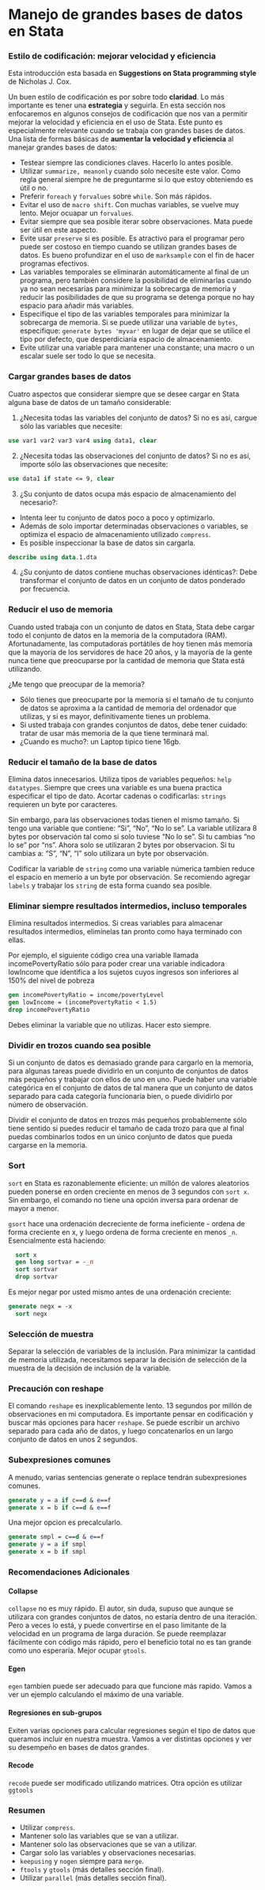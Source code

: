 # Manejo de grandes bases de datos en Stata

### Estilo de codificación: mejorar velocidad y eficiencia

Esta introducción esta basada en **Suggestions on Stata programming style** de Nicholas J. Cox. 

Un buen estilo de codificación es por sobre todo **claridad**. Lo más importante es tener una **estrategia** y seguirla. En esta sección nos enfocaremos en algunos consejos de codificación que nos van a permitir mejorar la velocidad y eficiencia en el uso de Stata. Este punto es especialmente relevante cuando se trabaja con grandes bases de datos. Una lista de formas básicas de **aumentar la velocidad y eficiencia** al manejar grandes bases de datos:

  + Testear siempre las condiciones claves. Hacerlo lo antes posible.
  + Utilizar `summarize, meanonly` cuando solo necesite este valor. Como regla general siempre he de preguntarme si lo que estoy obteniendo es útil o no. 
  + Preferir `foreach` y `forvalues` sobre `while`. Son más rápidos.  
  + Evitar el uso de `macro shift`. Con muchas variables, se vuelve muy lento. Mejor ocuapar un `forvalues`.
  + Evitar siempre que sea posible iterar sobre observaciones. Mata puede ser útil en este aspecto. 
  + Evite usar `preserve` si es posible. Es atractivo para el programar pero puede ser costoso en tiempo cuando se utilizan grandes bases de datos. Es bueno profundizar en el uso de `marksample` con el fin de hacer programas efectivos. 
  + Las variables temporales se eliminarán automáticamente al final de un programa, pero también considere la posibilidad de eliminarlas cuando ya no sean necesarias para minimizar la sobrecarga de memoria y reducir las posibilidades de que su programa se detenga porque no hay espacio para añadir más variables.  
  + Especifique el tipo de las variables temporales para minimizar la sobrecarga de memoria. Si se puede utilizar una variable de `bytes`, especifique: `generate bytes 'myvar'` en lugar de dejar que se utilice el tipo por defecto, que desperdiciaría espacio de almacenamiento.
  + Evite utilizar una variable para mantener una constante; una macro o un escalar suele ser todo lo que se necesita.

### Cargar grandes bases de datos

Cuatro aspectos que considerar siempre que se desee cargar en Stata alguna base de datos de un tamaño considerable: 

1. ¿Necesita todas las variables del conjunto de datos? Si no es así, cargue sólo las variables que necesite:
```stata
use var1 var2 var3 var4 using data1, clear
```

2. ¿Necesita todas las observaciones del conjunto de datos? Si no es así, importe sólo las observaciones que necesite: 
```stata
use data1 if state <= 9, clear
```

3. ¿Su conjunto de datos ocupa más espacio de almacenamiento del necesario?:
  + Intenta leer tu conjunto de datos poco a poco y optimizarlo.
  + Además de solo importar determinadas observaciones o variables, se optimiza el espacio de almacenamiento utilizado `compress`. 
  + Es posible inspeccionar la base de datos sin cargarla. 
```stata
describe using data.1.dta
```

4. ¿Su conjunto de datos contiene muchas observaciones idénticas?: Debe transformar el conjunto de datos en un conjunto de datos ponderado por frecuencia.

### Reducir el uso de memoria

Cuando usted trabaja con un conjunto de datos en Stata, Stata debe cargar todo el conjunto de datos en la memoria de la computadora (RAM). Afortunadamente, las computadoras portátiles de hoy tienen más memoria que la mayoría de los servidores de hace 20 años, y la mayoría de la gente nunca tiene que preocuparse por la cantidad de memoria que Stata está utilizando.

¿Me tengo que preocupar de la memoria?

* Sólo tienes que preocuparte por la memoria si el tamaño de tu conjunto de datos se aproxima a la cantidad de memoria del ordenador que utilizas, y si es mayor, definitivamente tienes un problema. 
* Si usted trabaja con grandes conjuntos de datos, debe tener cuidado: tratar de usar más memoria de la que tiene terminará mal. 
* ¿Cuando es mucho?: un Laptop tipico tiene 16gb. 

### Reducir el tamaño de la base de datos

Elimina datos innecesarios. Utiliza tipos de variables pequeños: `help datatypes`. Siempre que crees una variable es una buena practica especificar el tipo de dato. Acortar cadenas o codificarlas: `strings` requieren un byte por caracteres. 

Sin embargo, para las observaciones todas tienen el mismo tamaño. Si tengo una variable que contiene: "Si", "No", "No lo se". La variable utilizara 8 bytes por observación tal como si solo tuviese "No lo se". Si tu cambias "no lo se" por "ns". Ahora solo se utilizaran 2 bytes por observacion. Si tu cambias a: "S", "N", "I" solo utilizara un byte por observación. 

Codificar la variable de `string` como una variable númerica tambien reduce el espacio en memerio a un byte por observación. Se recomiendo agregar `labels` y trabajar los `string` de esta forma cuando sea posible. 

### Eliminar siempre resultados intermedios, incluso temporales

Elimina resultados intermedios. Si creas variables para almacenar resultados intermedios, elimínelas tan pronto como haya terminado con ellas. 

Por ejemplo, el siguiente código crea una variable llamada incomePovertyRatio sólo para poder crear una variable indicadora lowIncome que identifica a los sujetos cuyos ingresos son inferiores al 150% del nivel de pobreza  
```stata
gen incomePovertyRatio = income/povertyLevel
gen lowIncome = (incomePovertyRatio < 1.5)
drop incomePovertyRatio
```
Debes eliminar la variable que no utilizas. Hacer esto siempre. 

### Dividir en trozos cuando sea posible

Si un conjunto de datos es demasiado grande para cargarlo en la memoria, para algunas tareas puede dividirlo en un conjunto de conjuntos de datos más pequeños y trabajar con ellos de uno en uno. Puede haber una variable categórica en el conjunto de datos de tal manera que un conjunto de datos separado para cada categoría funcionaría bien, o puede dividirlo por número de observación.

Dividir el conjunto de datos en trozos más pequeños probablemente sólo tiene sentido si puedes reducir el tamaño de cada trozo para que al final puedas combinarlos todos en un único conjunto de datos que pueda cargarse en la memoria.

### Sort

`sort` en Stata es razonablemente eficiente: un millón de valores aleatorios pueden ponerse en orden creciente en menos de 3 segundos con `sort x`. Sin embargo, el comando no tiene una opción inversa para ordenar de mayor a menor. 

`gsort` hace una ordenación decreciente de forma ineficiente - ordena de forma creciente en x, y luego ordena de forma creciente en menos `_n`. Esencialmente está haciendo:
```stata
  sort x
  gen long sortvar = -_n
  sort sortvar
  drop sortvar
```

Es mejor negar por usted mismo antes de una ordenación creciente:
```stata
generate negx = -x
  sort negx
```

### Selección de muestra

Separar la selección de variables de la inclusión. Para minimizar la cantidad de memoria utilizada, necesitamos separar la decisión de selección de la muestra de la decisión de inclusión de la variable.

### Precaución con reshape

El comando `reshape` es inexplicablemente lento. 13 segundos por millón de observaciones en mi computadora. Es importante pensar en codificación y buscar más opciones para hacer `reshape`. Se puede escribir un archivo separado para cada año de datos, y luego concatenarlos en un largo conjunto de datos en unos 2 segundos.

### Subexpresiones comunes

A menudo, varias sentencias generate o replace tendrán subexpresiones comunes. 
```stata
generate y = a if c==d & e==f
generate x = b if c==d & e==f
```

Una mejor opcion es precalcularlo. 
```stata
generate smpl = c==d & e==f
generate y = a if smpl
generate x = b if smpl
```

### Recomendaciones Adicionales

#### Collapse

`collapse` no es muy rápido. El autor, sin duda, supuso que aunque se utilizara con grandes conjuntos de datos, no estaría dentro de una iteración. Pero a veces lo está, y puede convertirse en el paso limitante de la velocidad en un programa de larga duración. Se puede reemplazar fácilmente con código más rápido, pero el beneficio total no es tan grande como uno esperaría. Mejor ocupar `gtools`. 

#### Egen

`egen` tambien puede ser adecuado para que funcione más rapido. Vamos a ver un ejemplo calculando el máximo de una variable. 

#### Regresiones en sub-grupos

Exiten varias opciones para calcular regresiones según el tipo de datos que queramos incluir en nuestra muestra. Vamos a ver distintas opciones y ver su desempeño en bases de datos grandes. 

#### Recode

`recode` puede ser modificado utilizando matrices. Otra opción es utilizar `ggtools`

### Resumen

* Utilizar `compress`. 
\medskip
* Mantener solo las variables que se van a utilizar.
* Mantener solo las observaciones que se van a utilizar. 
* Cargar solo las variables y observaciones necesarias. 
* `keepusing` y `nogen` siempre para `merge`.
* `ftools` y `gtools` (más detalles sección final). 
* Utilizar `parallel` (más detalles sección final). 
